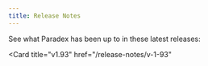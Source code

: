 ```yaml
---
title: Release Notes
---
```


See what Paradex has been up to in these latest releases: 

<CardGroup cols={2}>
<Card
  title="v1.94"
  href="/release-notes/v-1-94"
>
</Card>

<Card
  title="v1.93"
  href="/release-notes/v-1-93"
>
</Card>
</CardGroup>
